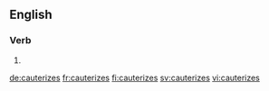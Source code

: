 
==English==

===Verb===
{{head|en}}

# {{en-third-person singular of|cauterize}}

[[de:cauterizes]]
[[fr:cauterizes]]
[[fi:cauterizes]]
[[sv:cauterizes]]
[[vi:cauterizes]]